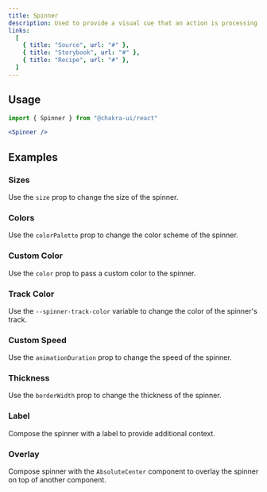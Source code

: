 ```yaml
---
title: Spinner
description: Used to provide a visual cue that an action is processing
links:
  [
    { title: "Source", url: "#" },
    { title: "Storybook", url: "#" },
    { title: "Recipe", url: "#" },
  ]
---
```


<ExampleTabs name="spinner-basic" />

## Usage

```jsx
import { Spinner } from "@chakra-ui/react"
```

```jsx
<Spinner />
```

## Examples

### Sizes

Use the `size` prop to change the size of the spinner.

<ExampleTabs name="spinner-with-sizes" />

### Colors

Use the `colorPalette` prop to change the color scheme of the spinner.

<ExampleTabs name="spinner-with-colors" />

### Custom Color

Use the `color` prop to pass a custom color to the spinner.

<ExampleTabs name="spinner-custom-color" />

### Track Color

Use the `--spinner-track-color` variable to change the color of the spinner's
track.

<ExampleTabs name="spinner-with-track-color" />

### Custom Speed

Use the `animationDuration` prop to change the speed of the spinner.

<ExampleTabs name="spinner-with-custom-speed" />

### Thickness

Use the `borderWidth` prop to change the thickness of the spinner.

<ExampleTabs name="spinner-with-custom-thickness" />

### Label

Compose the spinner with a label to provide additional context.

<ExampleTabs name="spinner-with-label" />

### Overlay

Compose spinner with the `AbsoluteCenter` component to overlay the spinner on
top of another component.

<ExampleTabs name="spinner-with-overlay" />
